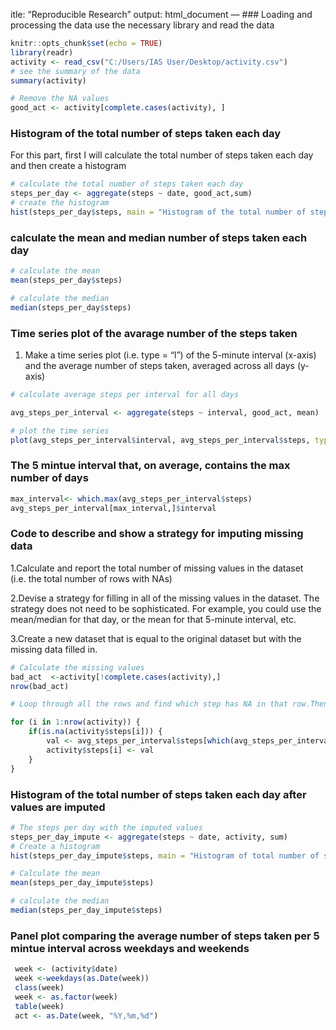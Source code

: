 itle: "Reproducible Research"
output: html_document
---
### Loading and processing the data
use the necessary library and read the data
```r

knitr::opts_chunk$set(echo = TRUE) 
library(readr)
activity <- read_csv("C:/Users/IAS User/Desktop/activity.csv")
# see the summary of the data
summary(activity)
```

```r
# Remove the NA values 
good_act <- activity[complete.cases(activity), ]

```
### Histogram of the total number of steps taken each day
For this part, first I will calculate the total number of steps taken each day and then create a histogram
```r
# calculate the total number of steps taken each day
steps_per_day <- aggregate(steps ~ date, good_act,sum)
# create the histogram 
hist(steps_per_day$steps, main = "Histogram of the total number of steps taken each day", col = "green", xlab = "Steps per day")
```

### calculate the mean and median number of steps taken each day
```r
# calculate the mean
mean(steps_per_day$steps)
```

```r
# calculate the median
median(steps_per_day$steps)
```
### Time series plot of the avarage number of the steps taken
1. Make a time series plot (i.e. type = “l”) of the 5-minute interval (x-axis) and the average number of steps taken, averaged across all days (y-axis)
```r

# calculate average steps per interval for all days

avg_steps_per_interval <- aggregate(steps ~ interval, good_act, mean)

# plot the time series
plot(avg_steps_per_interval$interval, avg_steps_per_interval$steps, type='l', col=3, main="The average number of steps taken by interval", xlab=" Time intervals", ylab="Average number of steps")
```

### The 5 mintue interval that, on average, contains the max number of days 
```r
max_interval<- which.max(avg_steps_per_interval$steps)
avg_steps_per_interval[max_interval,]$interval
```
### Code to describe and show a strategy for imputing missing data
1.Calculate and report the total number of missing values in the dataset (i.e. the total number of rows with NAs)

2.Devise a strategy for filling in all of the missing values in the dataset. The strategy does not need to be sophisticated. For example, you could use the mean/median for that day, or the mean for that 5-minute interval, etc.

3.Create a new dataset that is equal to the original dataset but with the missing data filled in.


```r
# Calculate the missing values
bad_act  <-activity[!complete.cases(activity),]
nrow(bad_act)
```


```r
# Loop through all the rows and find which step has NA in that row.Then identify the avg steps for that interval in avg_steps_per_interval and substitute the NA value with that value 

for (i in 1:nrow(activity)) {
    if(is.na(activity$steps[i])) {
        val <- avg_steps_per_interval$steps[which(avg_steps_per_interval$interval == activity$interval[i])]
        activity$steps[i] <- val 
    }
}
```
### Histogram of the total number of steps taken each day after values are imputed

```r
# The steps per day with the imputed values
steps_per_day_impute <- aggregate(steps ~ date, activity, sum)
# Create a histogram 
hist(steps_per_day_impute$steps, main = "Histogram of total number of steps per day (IMPUTED)", xlab = "Steps per day", col="green")
```

```r
# Calculate the mean 
mean(steps_per_day_impute$steps)
```
```r
# calculate the median
median(steps_per_day_impute$steps)
```
### Panel plot comparing the average number of steps taken per 5 mintue interval across weekdays and weekends

```r
 week <- (activity$date)
 week <-weekdays(as.Date(week))
 class(week)
 week <- as.factor(week)
 table(week)
 act <- as.Date(week, "%Y,%m,%d")
 
 

```
